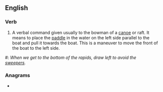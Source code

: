 ==English==

===Verb===
{{head|en|verb}}

# A verbal command given usually to the bowman of a [[canoe]] or raft. It means to place the [[paddle]] in the water on the left side parallel to the boat and pull it towards the boat. This is a maneuver to move the front of the boat to the left side.

#: ''When we get to the bottom of the rapids, draw left to avoid the [[sweepers]].''

===Anagrams===
* {{anagrams|en|leftward}}